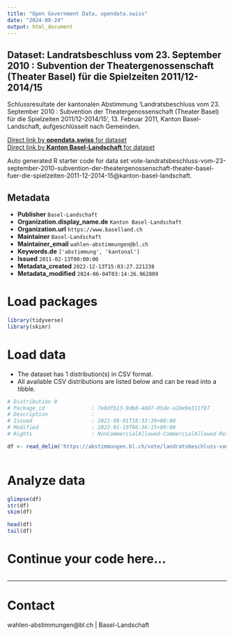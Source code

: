 ```yaml
---
title: "Open Government Data, opendata.swiss"
date: "2024-09-24"
output: html_document
---
```


## Dataset: Landratsbeschluss vom 23. September 2010 : Subvention der Theatergenossenschaft (Theater Basel) für die Spielzeiten 2011/12-2014/15

Schlussresultate der kantonalen Abstimmung 'Landratsbeschluss vom 23. September 2010 : Subvention der Theatergenossenschaft (Theater Basel) für die Spielzeiten 2011/12-2014/15', 13. Februar 2011, Kanton Basel-Landschaft, aufgeschlüsselt nach Gemeinden.

[Direct link by **opendata.swiss** for dataset](https://opendata.swiss/de/dataset/landratsbeschluss-vom-23-september-2010-subvention-der-theatergenossenschaft-theater-ba-2014-15)<br>
[Direct link by **Kanton Basel-Landschaft** for dataset](https://abstimmungen.bl.ch/vote/landratsbeschluss-vom-23-september-2010-subvention-der-theatergenossenschaft-theater-basel-fuer-die-spielzeiten-2011-12-2014-15/data)

Auto generated R starter code for data set vote-landratsbeschluss-vom-23-september-2010-subvention-der-theatergenossenschaft-theater-basel-fuer-die-spielzeiten-2011-12-2014-15@kanton-basel-landschaft.

## Metadata

- **Publisher** `Basel-Landschaft`
- **Organization.display_name.de** `Kanton Basel-Landschaft`
- **Organization.url** `https://www.baselland.ch`
- **Maintainer** `Basel-Landschaft`
- **Maintainer_email** `wahlen-abstimmungen@bl.ch`
- **Keywords.de** `['abstimmung', 'kantonal']`
- **Issued** `2011-02-13T00:00:00`
- **Metadata_created** `2022-12-13T15:03:27.221238`
- **Metadata_modified** `2024-06-04T03:14:26.962809`


# Load packages

```r

library(tidyverse)
library(skimr)

```

# Load data

-   The dataset has 1 distribution(s) in CSV format.
-   All available CSV distributions are listed below and can be read into a tibble.

```r

# Distribution 0
# Package_id               : 7e8dfb13-9db8-4607-85de-a10e9e311f87
# Description              : 
# Issued                   : 2021-09-01T18:33:39+00:00
# Modified                 : 2022-01-19T06:36:15+00:00
# Rights                   : NonCommercialAllowed-CommercialAllowed-ReferenceRequired

df <- read_delim('https://abstimmungen.bl.ch/vote/landratsbeschluss-vom-23-september-2010-subvention-der-theatergenossenschaft-theater-basel-fuer-die-spielzeiten-2011-12-2014-15/data-csv')



```

# Analyze data

```r

glimpse(df)
str(df)
skim(df)

head(df)
tail(df)

```

# Continue your code here...

```r

```

------------------------------------------------------------------------

# Contact

wahlen-abstimmungen@bl.ch | Basel-Landschaft

